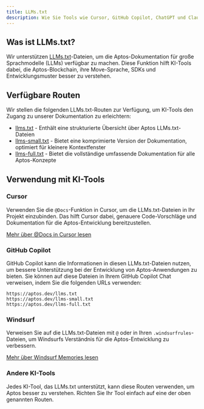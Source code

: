 ```yaml
---
title: LLMs.txt
description: Wie Sie Tools wie Cursor, GitHub Copilot, ChatGPT und Claude dazu bringen, Aptos-Dokumentation zu verstehen.
---
```


## Was ist LLMs.txt?

Wir unterstützen [LLMs.txt](https://llmstxt.org/)-Dateien, um die Aptos-Dokumentation für große Sprachmodelle
(LLMs) verfügbar zu machen. Diese Funktion hilft KI-Tools dabei, die Aptos-Blockchain, ihre Move-Sprache, SDKs und Entwicklungsmuster besser zu verstehen.

## Verfügbare Routen

Wir stellen die folgenden LLMs.txt-Routen zur Verfügung, um KI-Tools den Zugang zu unserer Dokumentation zu erleichtern:

- [llms.txt](/llms.txt) - Enthält eine strukturierte Übersicht über Aptos LLMs.txt-Dateien
- [llms-small.txt](/llms-small.txt) - Bietet eine komprimierte Version der Dokumentation, optimiert für kleinere Kontextfenster
- [llms-full.txt](/llms-full.txt) - Bietet die vollständige umfassende Dokumentation für alle Aptos-Konzepte

## Verwendung mit KI-Tools

### Cursor

Verwenden Sie die `@Docs`-Funktion in Cursor, um die LLMs.txt-Dateien in Ihr Projekt einzubinden. Das hilft Cursor dabei, genauere
Code-Vorschläge und Dokumentation für die Aptos-Entwicklung bereitzustellen.

[Mehr über @Docs in Cursor lesen](https://docs.cursor.com/context/@-symbols/@-docs)

### GitHub Copilot

GitHub Copilot kann die Informationen in diesen LLMs.txt-Dateien nutzen, um bessere Unterstützung bei der Entwicklung von Aptos-Anwendungen zu bieten. Sie können auf diese Dateien in Ihrem GitHub Copilot Chat verweisen, indem Sie die folgenden URLs verwenden:

```
https://aptos.dev/llms.txt
https://aptos.dev/llms-small.txt
https://aptos.dev/llms-full.txt
```

### Windsurf

Verweisen Sie auf die LLMs.txt-Dateien mit `@` oder in Ihren `.windsurfrules`-Dateien, um Windsurfs Verständnis für die Aptos-Entwicklung zu verbessern.

[Mehr über Windsurf Memories lesen](https://docs.codeium.com/windsurf/memories#memories-and-rules)

### Andere KI-Tools

Jedes KI-Tool, das LLMs.txt unterstützt, kann diese Routen verwenden, um Aptos besser zu verstehen. Richten Sie Ihr Tool einfach auf eine der
oben genannten Routen.
